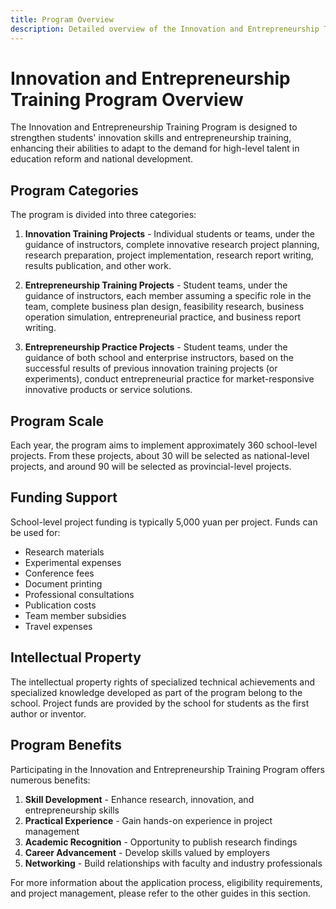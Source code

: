 ```yaml
---
title: Program Overview
description: Detailed overview of the Innovation and Entrepreneurship Training Program
---
```


# Innovation and Entrepreneurship Training Program Overview

The Innovation and Entrepreneurship Training Program is designed to strengthen students' innovation skills and entrepreneurship training, enhancing their abilities to adapt to the demand for high-level talent in education reform and national development.

## Program Categories

The program is divided into three categories:

1. **Innovation Training Projects** - Individual students or teams, under the guidance of instructors, complete innovative research project planning, research preparation, project implementation, research report writing, results publication, and other work.

2. **Entrepreneurship Training Projects** - Student teams, under the guidance of instructors, each member assuming a specific role in the team, complete business plan design, feasibility research, business operation simulation, entrepreneurial practice, and business report writing.

3. **Entrepreneurship Practice Projects** - Student teams, under the guidance of both school and enterprise instructors, based on the successful results of previous innovation training projects (or experiments), conduct entrepreneurial practice for market-responsive innovative products or service solutions.

## Program Scale

Each year, the program aims to implement approximately 360 school-level projects. From these projects, about 30 will be selected as national-level projects, and around 90 will be selected as provincial-level projects.

## Funding Support

School-level project funding is typically 5,000 yuan per project. Funds can be used for:

- Research materials
- Experimental expenses
- Conference fees
- Document printing
- Professional consultations
- Publication costs
- Team member subsidies
- Travel expenses

## Intellectual Property

The intellectual property rights of specialized technical achievements and specialized knowledge developed as part of the program belong to the school. Project funds are provided by the school for students as the first author or inventor.

## Program Benefits

Participating in the Innovation and Entrepreneurship Training Program offers numerous benefits:

1. **Skill Development** - Enhance research, innovation, and entrepreneurship skills
2. **Practical Experience** - Gain hands-on experience in project management
3. **Academic Recognition** - Opportunity to publish research findings
4. **Career Advancement** - Develop skills valued by employers
5. **Networking** - Build relationships with faculty and industry professionals

For more information about the application process, eligibility requirements, and project management, please refer to the other guides in this section. 